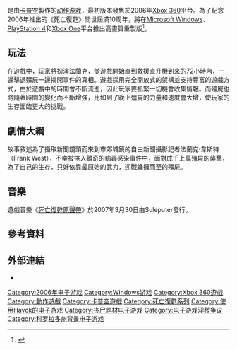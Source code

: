 {{多個問題|
{{copyedit|time=2016-08-20T09:39:41+00:00}}
{{Expand|time=2018-06-16T17:39:05+00:00}}
}}
{{NoteTA
| G1 = Games
}}
{{Infobox video game
| title = 死亡復甦
| original = 
| japanese = デッドライジング
| english = Dead Rising
| image = 
| caption = 
| developer = [[卡普空|卡普空]]
| publisher = 卡普空
| artist = 
| composer = 
| series = [[死亡復甦系列|死亡復甦系列]]
| engine = [[MT_Framework|MT Framework]]
| designer = [[稻船敬二|稻船敬二]]
| director = 
| producer = 
| writer = 
| programmer = 
| platforms = {{spml|[[Xbox_360|Xbox 360]]|[[Microsoft_Windows|Microsoft Windows]]|[[PlayStation_4|PlayStation 4]]|[[Xbox_One|Xbox One]]}}
| released = '''Xbox 360'''<br>2006年8月8日<br>'''PS4、Xbox One、Microsoft Windows'''<br>2016年9月13日
| shutdown = 
| onlinegame = 
| genre = [[動作冒險遊戲|動作冒險遊戲]]
| modes = [[單人遊戲|單人遊戲]]、[[多人遊戲|多人遊戲]]
}}

{{vgname|死亡復甦|ja=デッドライジング|en=Dead Rising|cn=喪屍圍城|tw=死亡復甦}}是由[[卡普空|卡普空]]製作的[[动作游戏|动作游戏]]，最初版本發售於2006年[[Xbox_360|Xbox 360]]平台。為了紀念2006年推出的《死亡復甦》問世屆滿10周年，將在[[Microsoft_Windows|Microsoft Windows]]、[[PlayStation_4|PlayStation 4]]和[[Xbox_One|Xbox One]]平台推出高畫質重製版<ref name="Re-release">{{cite news|last1=Pereira|first1=Chris|title=1080p/60FPS Dead Rising 1 and 2 Remasters' Pricing, Release Dates Confirmed|url=http://www.gamespot.com/articles/1080p60fps-dead-rising-1-and-2-remasters-pricing-r/1100-6442476/|accessdate=2018-06-17|agency=GameSpot|publisher=CBS Interactive Inc.|date=2016-08-09|archive-date=2016-08-14|archive-url=https://web.archive.org/web/20160814174955/http://www.gamespot.com/articles/1080p60fps-dead-rising-1-and-2-remasters-pricing-r/1100-6442476/|dead-url=no}}</ref>。

== 玩法 ==
在遊戲中，玩家將扮演法蘭克，從遊戲開始直到救援直升機到來的72小時內，一邊擊退殭屍一邊揭開事件的真相。遊戲採用完全開放式的架構並支持豐富的遊戲方式，由於遊戲中的時間會不斷流逝，因此玩家要抓緊一切機會收集情報。而殭屍也將隨著時間的變化而不斷增強，比如到了晚上殭屍的力量和速度會大增，使玩家的生存面臨更大的挑戰。

== 劇情大綱 ==
故事敘述為了攝取新聞鏡頭而來到市郊城鎮的自由新聞攝影記者法蘭克·韋斯特（Frank West），不幸被捲入離奇的病毒感染事件中，面對成千上萬殭屍的襲擊，為了自己的生存，只好依靠最原始的武力，迎戰蜂擁而至的殭屍。

== 音樂 ==
遊戲音樂《[[死亡復甦原聲帶|死亡復甦原聲帶]]》於2007年3月30日由Suleputer發行。

{{Video game reviews
| MC = 85/100<ref name="MC">{{cite web |url=http://www.metacritic.com/game/xbox-360/dead-rising |title=Dead Rising for Xbox 360 Reviews |publisher=[[Metacritic|Metacritic]] |accessdate=2011-06-23 |archive-date=2011-04-03 |archive-url=https://web.archive.org/web/20110403063318/http://www.metacritic.com/game/xbox-360/dead-rising |dead-url=no }}</ref>
| 1UP = B+<ref name="1up-Review">{{cite web |author=Mielke, James |title=1UP reviews ''Dead Rising'' |url=http://www.1up.com/do/reviewPage?cId=3152674&did=1 |date=2006-04-08 |work=1up.com |publisher=[[1UP.com|1UP.com]] |accessdate=2008-01-08 |deadurl=yes |archiveurl=https://web.archive.org/web/20070927193520/http://www.1up.com/do/reviewPage?cId=3152674&did=1 |archivedate=2007-09-27 }}</ref>
| Allgame = {{Rating|3.5|5}}<ref>{{cite web|url=http://www.allgame.com/game.php?id=47758|title=Dead Rising|publisher=[[Allgame|Allgame]]|accessdate=2011-06-23|archive-date=2010-02-14|archive-url=https://web.archive.org/web/20100214182252/http://allgame.com/game.php?id=47758|dead-url=no}}</ref>
| EuroG = 8/10<ref>{{cite web|url=http://www.eurogamer.net/articles/r_deadrising_x360|title=Dead Rising - Review Xbox 360|publisher=[[Eurogamer|Eurogamer]]|accessdate=2006-08-18|archive-date=2009-02-09|archive-url=https://web.archive.org/web/20090209154316/http://www.eurogamer.net/articles/r_deadrising_x360|dead-url=no}}</ref>
| GI = 9.25/10<ref>{{cite journal|last=Mason|first=Lisa|authorlink=|author2=Reiner, Andrew|date=September 2006|title=Dead Rising: Review|journal=[[Game_Informer|Game Informer]]|volume=|issue=|pages=|publisher=[[GameStop|GameStop Corp]]|url=http://www.gameinformer.com/NR/exeres/1D43F129-390F-4B06-90F3-30534991DA3E.htm|accessdate=2008-01-08|archiveurl=https://web.archive.org/web/20071229150303/http://gameinformer.com/NR/exeres/1D43F129-390F-4B06-90F3-30534991DA3E.htm|archivedate=2007-12-29}}</ref>
| GSpot = 8.4/10<ref name="Gamespot-Review">{{cite web|url=http://www.gamespot.com/xbox360/action/deadrising/review.html|title=Dead Rising Review|publisher=[[GameSpot|GameSpot]]|accessdate=2006-12-01|archive-date=2006-12-05|archive-url=https://web.archive.org/web/20061205141606/http://www.gamespot.com/xbox360/action/deadrising/review.html|dead-url=no}}</ref>
| GSpy = {{Rating|4.5|5}}<ref>{{cite web|url=http://xbox360.gamespy.com/xbox-360/dead-rising/724190p1.html|title=GameSpy: Dead Rising|publisher=[[GameSpy|GameSpy]]|date=2006-08-08|accessdate=2011-06-23|archive-date=2010-12-29|archive-url=https://web.archive.org/web/20101229225919/http://xbox360.gamespy.com/xbox-360/dead-rising/724190p1.html|dead-url=no}}</ref>
| GRadar = 8/10<ref>{{cite web|url=http://www.gamesradar.com/xbox360/dead-rising/review/dead-rising/a-2006080816050791089/g-2005138888000000020715|title=Dead Rising, Dead Rising Review, Xbox 360 Reviews|publisher=[[GamesRadar|GamesRadar]]|accessdate=2011-06-23|archive-date=2008-07-06|archive-url=https://web.archive.org/web/20080706043316/http://www.gamesradar.com/xbox360/dead-rising/review/dead-rising/a-2006080816050791089/g-2005138888000000020715|dead-url=no}}</ref>
| GT = 7.8/10<ref>{{cite web|url=http://www.gametrailers.com/video/review-dead-rising/12268|title=Dead Rising Review|publisher=[[GameTrailers|GameTrailers]]|date=2006-08-07|accessdate=2011-06-23|archive-date=2011-10-07|archive-url=https://web.archive.org/web/20111007030632/http://www.gametrailers.com/video/review-dead-rising/12268|dead-url=no}}</ref>
| IGN = 8.3/10<ref>{{cite web|url=http://www.eurogamer.net/articles/r_deadrising_x360|title=Dead Rising Review - Xbox 360 Review at IGN|publisher=[[IGN|IGN]]|accessdate=2006-08-07|archive-date=2009-02-09|archive-url=https://web.archive.org/web/20090209154316/http://www.eurogamer.net/articles/r_deadrising_x360|dead-url=no}}</ref>
| TX = 8.7/10<ref>{{cite web|url=http://reviews.teamxbox.com/xbox-360/1203/Dead-Rising/p1/|title=Dead Rising Review (Xbox 360)|publisher=[[TeamXbox|TeamXbox]]|accessdate=2006-12-01|deadurl=yes|archiveurl=https://web.archive.org/web/20061205204737/http://reviews.teamxbox.com/xbox-360/1203/Dead-Rising/p1/|archivedate=2006-12-05}}</ref>
}}

== 參考資料 ==
{{reflist}}

== 外部連結 ==
* {{Official website|https://deadrising.com/dead-rising-1/}}
{{Portal|电子游戏}}

{{死亡復甦系列}}
{{Authority control}}
{{DEFAULTSORT:Dead Rising}}
[[Category:2006年电子游戏|Category:2006年电子游戏]]
[[Category:Windows游戏|Category:Windows游戏]]
[[Category:Xbox_360遊戲|Category:Xbox 360遊戲]]
[[Category:動作遊戲|Category:動作遊戲]]
[[Category:卡普空遊戲|Category:卡普空遊戲]]
[[Category:死亡復甦系列|Category:死亡復甦系列]]
[[Category:使用Havok的电子游戏|Category:使用Havok的电子游戏]]
[[Category:丧尸题材电子游戏|Category:丧尸题材电子游戏]]
[[Category:电子游戏淫秽争议|Category:电子游戏淫秽争议]]
[[Category:科罗拉多州背景电子游戏|Category:科罗拉多州背景电子游戏]]